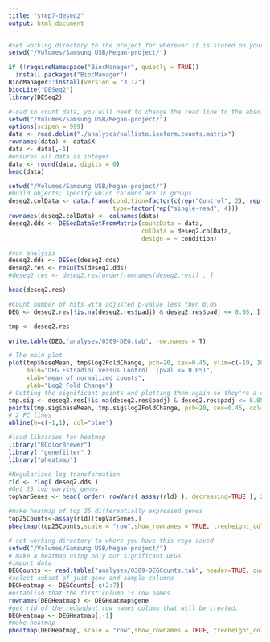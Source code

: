 ```yaml
---
title: "step7-deseq2"
output: html_document
---
```

```r
#set working directory to the project for wherever it is stored on your computer, you will need to do this multiple chunks.
setwd("/Volumes/Samsung USB/Megan-project/")
```

```r
if (!requireNamespace("BiocManager", quietly = TRUE))
  install.packages("BiocManager")
BiocManager::install(version = "3.12")
biocLite("DESeq2")
library(DESeq2)
```



```r
#load in count data, you will need to change the read line to the absolute path
setwd("/Volumes/Samsung USB/Megan-project/")
options(scipen = 999)
data <- read.delim("./analyses/kallisto.isoform.counts.matrix")
rownames(data) <- data$X
data <- data[,-1]
#ensures all data as integer
data <- round(data, digits = 0)
head(data)
```


```r
setwd("/Volumes/Samsung USB/Megan-project/")
#build objects; specify which columns are in groups
deseq2.colData <- data.frame(condition=factor(c(rep("Control", 2), rep("Estradiol", 2))), 
                             type=factor(rep("single-read", 4)))
rownames(deseq2.colData) <- colnames(data)
deseq2.dds <- DESeqDataSetFromMatrix(countData = data,
                                     colData = deseq2.colData, 
                                     design = ~ condition)

```
```r
#run analysis
deseq2.dds <- DESeq(deseq2.dds)
deseq2.res <- results(deseq2.dds)
#deseq2.res <- deseq2.res[order(rownames(deseq2.res)) , ]

head(deseq2.res)
```
```r
#Count number of hits with adjusted p-value less then 0.05
DEG <- deseq2.res[!is.na(deseq2.res$padj) & deseq2.res$padj <= 0.05, ]

tmp <- deseq2.res

write.table(DEG,"analyses/0309-DEG.tab", row.names = T)
```

```r
# The main plot
plot(tmp$baseMean, tmp$log2FoldChange, pch=20, cex=0.45, ylim=c(-10, 10), log="x", col="darkgray",
     main="DEG Estradiol versus Control  (pval <= 0.05)",
     xlab="mean of normalized counts",
     ylab="Log2 Fold Change")
# Getting the significant points and plotting them again so they're a different color
tmp.sig <- deseq2.res[!is.na(deseq2.res$padj) & deseq2.res$padj <= 0.05, ]
points(tmp.sig$baseMean, tmp.sig$log2FoldChange, pch=20, cex=0.45, col="red")
# 2 FC lines
abline(h=c(-1,1), col="blue")
```
```r
#load libraries for heatmap
library("RColorBrewer")
library( "genefilter" )
library("pheatmap")
```
```r
#Regularized log transformation
rld <- rlog( deseq2.dds )
#Get 25 top varying genes
topVarGenes <- head( order( rowVars( assay(rld) ), decreasing=TRUE ), 25)
```

```r
#make heatmap of top 25 differentially expressed genes
top25Counts<-assay(rld)[topVarGenes,]
pheatmap(top25Counts,scale = "row",show_rownames = TRUE, treeheight_col = 1, fontsize_col = 12, fontsize_row = 5)
```


```r
# set working directory to where you have this repo saved 
setwd("/Volumes/Samsung USB/Megan-project/")
# make a heatmap using only our significant DEGs
#import data
DEGCounts <- read.table("analyses/0309-DEGCounts.tab", header=TRUE, quote="\"")
#select subset of just gene and sample columns
DEGHeatmap <- DEGCounts[-c(2:7)]
#establish that the first column is row names 
rownames(DEGHeatmap) <- DEGHeatmap$gene
#get rid of the redundant row names column that will be created.
DEGHeatmap <- DEGHeatmap[,-1]
#make heatmap
pheatmap(DEGHeatmap, scale = "row",show_rownames = TRUE, treeheight_col = 1, fontsize_col = 10, fontsize_row = 10)
```


